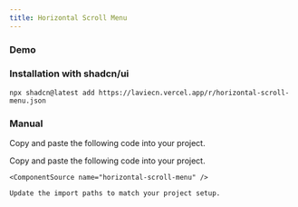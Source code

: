 ```yaml
---
title: Horizontal Scroll Menu
---
```


### Demo

<ComponentTabs name="horizontal-scroll-menu-demo" />

### Installation with shadcn/ui

```package-install
npx shadcn@latest add https://laviecn.vercel.app/r/horizontal-scroll-menu.json
```

### Manual

Copy and paste the following code into your project.

<Steps>
  <Step>
    Copy and paste the following code into your project.

    <ComponentSource name="horizontal-scroll-menu" />

  </Step>
  <Step>

    Update the import paths to match your project setup.

  </Step>
</Steps>
